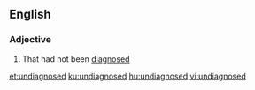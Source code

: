 ==English==

===Adjective===
{{en-adj|-}}

# {{label|en|of a disease or condition}} That had not been [[diagnose]]d

[[et:undiagnosed]]
[[ku:undiagnosed]]
[[hu:undiagnosed]]
[[vi:undiagnosed]]